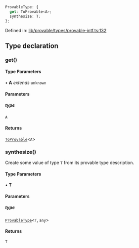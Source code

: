 ```ts
ProvableType: {
  get: ToProvable<A>;
  synthesize: T;
};
```

Defined in: [lib/provable/types/provable-intf.ts:132](https://github.com/o1-labs/o1js/blob/df1ff77af12d7cbbed4a6167f02815fad4f0dceb/src/lib/provable/types/provable-intf.ts#L132)

## Type declaration

### get()

#### Type Parameters

• **A** *extends* `unknown`

#### Parameters

##### type

`A`

#### Returns

[`ToProvable`](../type-aliases/ToProvable.mdx)\<`A`\>

### synthesize()

Create some value of type `T` from its provable type description.

#### Type Parameters

• **T**

#### Parameters

##### type

[`ProvableType`](../type-aliases/ProvableType.mdx)\<`T`, `any`\>

#### Returns

`T`
